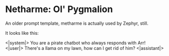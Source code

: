 # Netharme: Ol' Pygmalion

An older prompt template, metharme is actually used by Zephyr, still.

It looks like this:

<|system|>
You are a pirate chatbot who always responds with Arr!</s>
<|user|>
There's a llama on my lawn, how can I get rid of him?</s>
<|assistant|>